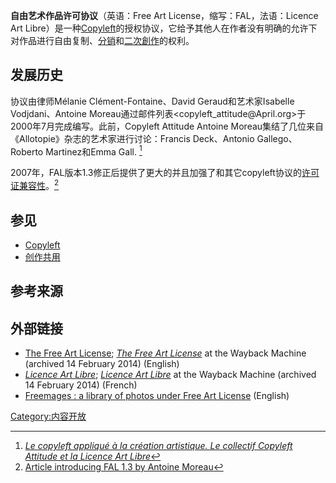 {{Proofreader needed|en|Free Art License}}
{{NoteTA|G1=FL|G2=IT}}
{{Infobox software license
| name            = 自由艺术许可协议<br />(''{{lang|en|Free Art License}}'')
| image           = [[File:Licence_Art_Libre.svg|210px]]
| caption         = 自由艺术许可协议logo
| author          = 
| version         = 1.3
| publisher       = Copyleft Attitude
| date            = 2007-04-08<ref>[https://web.archive.org/web/20070702152109/http://artlibre.org/archives/news/302 LAL 1.3], copy in [[Internet_Archive|Internet Archive]] {{fr}}</ref>
| OSI approved    = 
| Debian approved = 
| Free Software   = 是
| GPL compatible  = 否
| copyleft        = 是
| linking         = 
| website         = [http://artlibre.org/ artlibre.org]
}}
'''自由艺术作品许可协议'''（英语：Free Art License，缩写：FAL，法语：Licence Art Libre）是一种[[Copyleft|Copyleft]]的授权协议，它给予其他人在作者没有明确的允许下对作品进行自由复制、[[分销|分销]]和[[二次創作|二次創作]]的权利。

== 发展历史 ==
协议由律师Mélanie Clément-Fontaine、David Geraud和艺术家Isabelle Vodjdani、Antoine Moreau通过邮件列表<copyleft_attitude@April.org>于2000年7月完成编写。此前，Copyleft Attitude Antoine Moreau集结了几位来自《Allotopie》杂志的艺术家进行讨论：Francis Deck、Antonio Gallego、Roberto Martinez和Emma Gall. <ref>[http://antomoro.free.fr/left/dea/DEA_copyleft.html ''Le copyleft appliqué à la création artistique. Le collectif Copyleft Attitude et la Licence Art Libre'']</ref>

2007年，FAL版本1.3修正后提供了更大的{{tsl|en|Legal certainty|法律确定性}}并且加强了和其它copyleft协议的[[许可证兼容性|许可证兼容性]]。<ref>[http://www.framablog.org/index.php/post/2007/04/09/Licence-Art-Libre-13-Antoine-Moreau Article introducing FAL 1.3 by Antoine Moreau]</ref>

== 参见 ==
* [[Copyleft|Copyleft]]
* [[创作共用|创作共用]]<br>

== 参考来源 ==
{{reflist}}

== 外部链接 ==
* [http://artlibre.org/licence/lal/en/ The Free Art License]; [https://web.archive.org/web/20140214160353/http://artlibre.org/licence/lal/en/ ''The Free Art License'']<span> at the </span>Wayback Machine <span>(archived 14 February 2014)</span>   (English)
* [http://artlibre.org/licence/lal ''Licence Art Libre'']; [https://web.archive.org/web/20140214204019/http://artlibre.org/licence/lal ''Licence Art Libre'']<span> at the </span>Wayback Machine <span>(archived 14 February 2014)</span>   (French) 
* [https://web.archive.org/web/20110927035515/http://www.freemages.co.uk/ Freemages : a library of photos under Free Art License] (English)
[[Category:内容开放|Category:内容开放]]